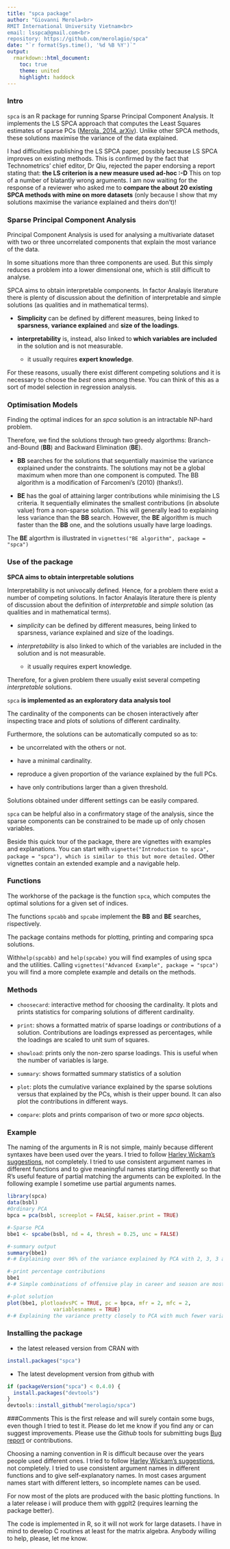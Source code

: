 ```yaml
---
title: "spca package"
author: "Giovanni Merola<br>
RMIT International University Vietnam<br>
email: lsspca@gmail.com<br>
repository: https://github.com/merolagio/spca"
date: "`r format(Sys.time(), '%d %B %Y')`"
output:
  rmarkdown::html_document:
    toc: true
    theme: united
    highlight: haddock
---
```


### Intro  
`spca` is an R package for running Sparse Principal Component Analysis. It implements the LS SPCA approach that computes the Least Squares estimates of sparse PCs ([Merola, 2014. arXiv](http://arxiv.org/abs/1406.1381 "Pre-print")). Unlike other SPCA methods, these solutions maximise the variance of the data explained. 


I had difficulties publishing the LS SPCA paper, possibly because LS SPCA improves on existing methods. This is confirmed by the fact that Technometrics' chief editor, Dr Qiu, rejected the paper endorsing a report stating that: **the LS criterion is a new measure used ad-hoc  :-D** This on top of a number of blatantly wrong arguments.  I am now waiting for the response of a reviewer who asked me to **compare the about 20 existing SPCA methods with mine on more datasets** (only because I show that my solutions maximise the variance explained and theirs don't)!    

### Sparse Principal Component Analysis
Principal Component Analysis is used for analysing a multivariate dataset with two or three uncorrelated components that explain the most variance of the data. 

In some situations more than three components are used. But this simply reduces a problem into a lower dimensional one, which is still difficult to analyse.

SPCA aims to obtain interpretable components.  In factor Analayis literature there is plenty of discussion about the  definition of interpretable and simple solutions (as qualities and in mathematical terms).

* **Simplicity** can be defined by different measures, being linked to **sparsness**, **variance explained** and **size of the loadings**. 

* **interpretability** is, instead, also linked to **which variables are included** in the solution  and is not measurable.
    * it usually requires **expert knowledge**.

For these reasons, usually there exist different competing solutions and it is necessary to choose the *best* ones among these. You can think of this as a sort of model selection in regression analysis.

### Optimisation Models  
Finding the optimal indices for an *spca* solution is an intractable NP-hard problem.  

Therefore, we find the solutions through two greedy algorthms: Branch-and-Bound (**BB**) and Backward Elimination (**BE**).

* **BB** searches for the solutions that sequentially maximise the variance explained under the constraints. The solutions may not be a global maximum when more than one component is computed. The BB algorithm is a modification of Farcomeni's (2010) (thanks!).

* **BE** has the goal of attaining larger contributions while minimising the LS criteria. It sequentially eliminates the smallest contributions (in absolute value) from a non-sparse solution. This will generally lead to explaining less variance than the **BB** search. However, the **BE** algorithm is much faster than the **BB** one, and the solutions usually have large loadings.

The **BE** algorthm is illustrated in `vignettes("BE algorithm", package = "spca")`

### Use of the package

**SPCA aims to obtain interpretable solutions**

Interpretability is not univocally defined. Hence, for a problem there exist a number of competing solutions. In factor Analayis literature there is plenty of discussion about the  definition of *interpretable* and *simple* solution (as qualities and in mathematical terms). 

* *simplicity* can be defined by different measures, being linked to sparsness, variance explained and size of the loadings. 

* *interpretability* is also linked to which of the variables are included in the solution  and is not measurable.
    * it usually requires expert knowledge.
    
Therefore, for a given problem there usually exist several competing *interpretable* solutions. 

`spca` **is implemented as an exploratory data analysis tool** 

The cardinality of the components can be chosen interactively after inspecting trace and plots of solutions of different cardinality.

Furthermore, the solutions can be automatically computed so as to:

* be uncorrelated with the others or not.

* have a minimal cardinality. 

* reproduce a given proportion of the variance explained by the full PCs. 

* have only contributions larger than a given threshold.

Solutions obtained under different settings can be easily compared.

`spca` can be helpful also in a confirmatory stage of the analysis, since the sparse components can be constrained to be made up of only chosen variables.

Beside this quick tour of the package, there are vignettes with examples and explanations. You can start with `vignette("Introduction to spca", package = "spca"), which is similar to this but more detailed.` Other vignettes contain an extended example and a navigable help. 

### Functions
The workhorse of the package is the function `spca`, which computes the optimal solutions for a given set of indices.

The functions `spcabb` and `spcabe` implement the **BB** and **BE** searches, rispectively.

The package contains methods for plotting, printing and comparing spca solutions.

With`help(spcabb)` and `help(spcabe)` you will find examples of using spca and the utilities. Calling `vignettes("Advanced Example", package = "spca")` you will find a more complete example and details on the methods.

### Methods

- `choosecard`: interactive method for choosing the cardinality. It plots and prints statistics for comparing solutions of different cardinality.

- `print`: shows a formatted matrix of sparse loadings or *contributions* of a solution. Contributions are loadings expressed as percentages, while the loadings are scaled to unit sum of squares.

- `showload`: prints only the non-zero sparse loadings. This is useful when the number of variables is large.

- `summary`: shows formatted summary statistics of a solution

- `plot`: plots the cumulative variance explained by the sparse solutions versus that explained by the PCs, whish is their upper bound. It can also plot the contributions in different ways.

- `compare`: plots and prints comparison of two or more *spca* objects.

### Example

The naming of the arguments in R is not simple, mainly because different syntaxes have been used over the years. I tried to follow [Harley Wickam's suggestions](http://r-pkgs.had.co.nz/style.html), not completely. I tried to use consistent argument names in different functions and to give meaningful names starting differently so that R's useful feature of partial matching the arguments can be exploited. In the following example I sometime use partial arguments names.

```r
library(spca)
data(bsbl)
#Ordinary PCA
bpca = pca(bsbl, screeplot = FALSE, kaiser.print = TRUE)

#-Sparse PCA
bbe1 <- spcabe(bsbl, nd = 4, thresh = 0.25, unc = FALSE)

#-summary output
summary(bbe1)
#-# Explaining over 96% of the variance explained by PCA with 2, 3, 3 and 1 variables.

#-print percentage contributions
bbe1
#-# Simple combinations of offensive play in career and season are most important. Defensive play in season appears only in 3rd component.

#-plot solution
plot(bbe1, plotloadvsPC = TRUE, pc = bpca, mfr = 2, mfc = 2, 
               variablesnames = TRUE)
#-# Explaining the variance pretty closely to PCA with much fewer variables.
```


### Installing the package

* the latest released version from CRAN with

```R
install.packages("spca")
````

* The latest development version from github with

```R
if (packageVersion("spca") < 0.4.0) {
  install.packages("devtools")
}
devtools::install_github("merolagio/spca")
```

###Comments
This is the first release and will surely contain some bugs, even though I tried to test it. Please do let me know if you find any or can suggest improvements. Please use the *Github* tools for submitting bugs [Bug report](https://github.com/merolagio/spca/issues/new ) or contributions.

Choosing a naming convention in R is difficult because over the years people used different ones. I tried to follow [Harley Wickam's suggestions](http://r-pkgs.had.co.nz/style.html), not completely. I tried to use consistent argument names in different functions and to give self-explanatory names. In most cases argument names start with different letters, so incomplete names can be used.

For now most of the plots are produced with the basic plotting functions. In a later release i will produce them with ggplt2 (requires learning the package better).

The code is implemented in R, so it will not work for large datasets. 
I have in mind to develop C routines at least for the matrix algebra. Anybody willing to help, please, let me know. 
